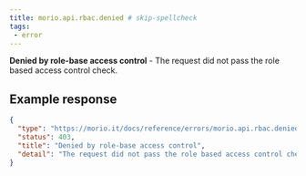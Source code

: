 ```yaml
---
title: morio.api.rbac.denied # skip-spellcheck
tags:
 - error
---
```



<!-- MORIO_AUTO_GENERATED_CONTENT_STARTS - Manual changes made below will be overwritten skip-spellcheck -->
__Denied by role-base access control__ - The request did not pass the role based access control check.
<!-- MORIO_AUTO_GENERATED_CONTENT_ENDS - Manual changes made above will be overwritten skip-spellcheck -->


<!-- MORIO_AUTO_GENERATED_CONTENT_STARTS - Manual changes made below will be overwritten skip-spellcheck -->
## Example response

```json
{
  "type": "https://morio.it/docs/reference/errors/morio.api.rbac.denied",
  "status": 403,
  "title": "Denied by role-base access control",
  "detail": "The request did not pass the role based access control check."
}
```
<!-- MORIO_AUTO_GENERATED_CONTENT_ENDS - Manual changes made above will be overwritten skip-spellcheck -->
